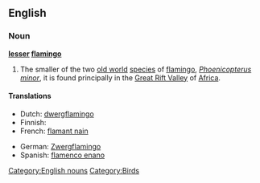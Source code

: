 ==English==
{{wikipedia}}

===Noun===
'''[[lesser]] [[flamingo]]'''

# The smaller of the two [[old world]] [[species]] of [[flamingo]], ''[[Phoenicopterus minor]]'', it is found principally in the [[Great Rift Valley]] of [[Africa]].

====Translations====
{{trans-top|the smaller of the two old world species of flamingo}}
* Dutch: [[dwergflamingo]] {{m}}
* Finnish: {{t-|fi|pikkuflamingo}}
* French: [[flamant nain]] {{m}}
{{trans-mid}}
* German: [[Zwergflamingo]]
* Spanish: [[flamenco enano]] {{m}}
{{trans-bottom}}

[[Category:English nouns]]
[[Category:Birds]]